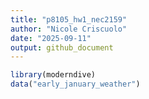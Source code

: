 ```yaml
---
title: "p8105_hw1_nec2159"
author: "Nicole Criscuolo"
date: "2025-09-11"
output: github_document
---
```


```r
library(moderndive)
data("early_january_weather")
```

